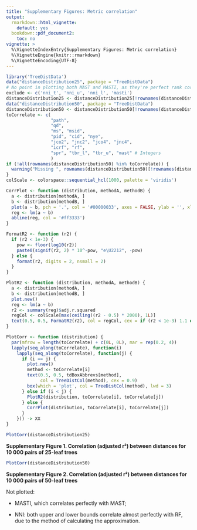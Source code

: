 ```yaml
---
title: "Supplementary Figures: Metric correlation"
output: 
  rmarkdown::html_vignette:
    default: yes
  bookdown::pdf_document2:
    toc: no
vignette: >
  %\VignetteIndexEntry{Supplementary Figures: Metric correlation}
  %\VignetteEngine{knitr::rmarkdown}
  %\VignetteEncoding{UTF-8}
---
```


```r
library('TreeDistData')
data("distanceDistribution25", package = "TreeDistData")
# No point in plotting both MAST and MASTI, as they're perfect rank correlates
exclude <- c('nni_t', 'nni_u', 'nni_l', 'masti')
distanceDistribution25 <- distanceDistribution25[!rownames(distanceDistribution25) %in% exclude, ]
data("distanceDistribution50", package = "TreeDistData")
distanceDistribution50 <- distanceDistribution50[!rownames(distanceDistribution50) %in% exclude, ]
toCorrelate <- c(
                 "path",
                 "qd", 
                 "ms", "msid", 
                 "pid", "cid", "nye",
                 "jco2", "jnc2", "jco4", "jnc4",
                 "icrf", "rf",
                 "spr", "tbr_l", "tbr_u", "mast" # Integers
                 )
if (!all(rownames(distanceDistribution50) %in% toCorrelate)) {
  warning("Missing ", rownames(distanceDistribution50)[!rownames(distanceDistribution50) %in% toCorrelate])
}
colScale <- colorspace::sequential_hcl(1000, palette = 'viridis')
```

```r
CorrPlot <- function (distribution, methodA, methodB) {
  a <- distribution[methodA, ]
  b <- distribution[methodB, ]
  plot(a ~ b, pch = '.', col = '#00000033', axes = FALSE, ylab = '', xlab = '')
  reg <- lm(a ~ b)
  abline(reg, col = '#ff3333')
}

FormatR2 <- function (r2) {
  if (r2 < 1e-3) {
    pow <- floor(log10(r2))
    paste0(signif(r2, 2) * 10^-pow, "e\U2212", -pow)
  } else {
    format(r2, digits = 2, nsmall = 2)
  }
}

PlotR2 <- function (distribution, methodA, methodB) {
  a <- distribution[methodA, ]
  b <- distribution[methodB, ]
  plot.new()
  reg <- lm(a ~ b)
  r2 <- summary(reg)$adj.r.squared
  regCol <- colScale[max(ceiling((r2 - 0.5) * 2000), 1L)]
  text(0.5, 0.5, FormatR2(r2), col = regCol, cex = if (r2 < 1e-3) 1.1 else 1.4)
}

PlotCorr <- function (distribution) {
  par(mfrow = length(toCorrelate) + c(0L, 0L), mar = rep(0.2, 4))
  lapply(seq_along(toCorrelate), function(i)
    lapply(seq_along(toCorrelate), function(j) {
      if (i == j) {
        plot.new()
        method <- toCorrelate[i]
        text(0.5, 0.5, tdBoxAbbrevs[method],
             col = TreeDistCol(method), cex = 0.9)
        box(which = 'plot', col = TreeDistCol(method), lwd = 3)
      } else if (i < j) {
        PlotR2(distribution, toCorrelate[i], toCorrelate[j])
      } else {
        CorrPlot(distribution, toCorrelate[i], toCorrelate[j])
      }
    })) -> XX
}
```

```R
PlotCorr(distanceDistribution25)
```

**Supplementary Figure 1. Correlation (adjusted r²) between distances for 10&nbsp;000 pairs of 25-leaf trees**

```R
PlotCorr(distanceDistribution50)
```

**Supplementary Figure 2. Correlation (adjusted r²) between distances for 10&nbsp;000 pairs of 50-leaf trees**


Not plotted:

- MASTI, which correlates perfectly with MAST;

- NNI: both upper and lower bounds correlate almost perfectly with RF, due to
  the method of calculating the approximation.


